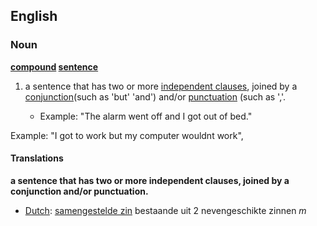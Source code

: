 ==English==
===Noun===
'''[[compound]] [[sentence]]'''
#{{grammar}} a sentence that has two or more [[independent clause]]s, joined by a [[conjunction]](such as 'but' 'and') and/or [[punctuation]] (such as ','.
#*Example: "The alarm went off and I got out of bed."
Example: "I got to work but my computer wouldnt work", 

====Translations====
'''a sentence that has two or more independent clauses, joined by a conjunction and/or punctuation.'''
{{top}}
*[[Dutch]]: [[samengestelde zin]] bestaande uit 2 nevengeschikte zinnen ''m''
{{mid}}
{{bottom}}